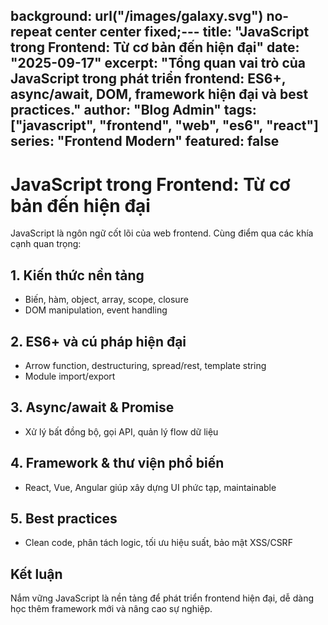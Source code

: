 background: url("/images/galaxy.svg") no-repeat center center fixed;---
title: "JavaScript trong Frontend: Từ cơ bản đến hiện đại"
date: "2025-09-17"
excerpt: "Tổng quan vai trò của JavaScript trong phát triển frontend: ES6+, async/await, DOM, framework hiện đại và best practices."
author: "Blog Admin"
tags: ["javascript", "frontend", "web", "es6", "react"]
series: "Frontend Modern"
featured: false
---

# JavaScript trong Frontend: Từ cơ bản đến hiện đại

JavaScript là ngôn ngữ cốt lõi của web frontend. Cùng điểm qua các khía cạnh quan trọng:

## 1. Kiến thức nền tảng
- Biến, hàm, object, array, scope, closure
- DOM manipulation, event handling

## 2. ES6+ và cú pháp hiện đại
- Arrow function, destructuring, spread/rest, template string
- Module import/export

## 3. Async/await & Promise
- Xử lý bất đồng bộ, gọi API, quản lý flow dữ liệu

## 4. Framework & thư viện phổ biến
- React, Vue, Angular giúp xây dựng UI phức tạp, maintainable

## 5. Best practices
- Clean code, phân tách logic, tối ưu hiệu suất, bảo mật XSS/CSRF

## Kết luận

Nắm vững JavaScript là nền tảng để phát triển frontend hiện đại, dễ dàng học thêm framework mới và nâng cao sự nghiệp.